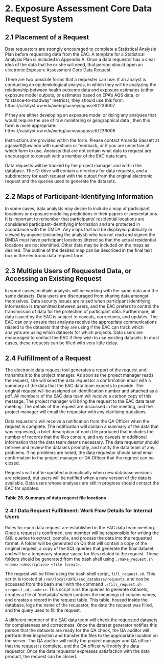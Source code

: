 # 2. Exposure Assessment Core Data Request System {#requests}

## 2.1 Placement of a Request

Data requestors are strongly encouraged to complete a Statistical Analysis Plan before requesting data from the EAC.  A template for a Statistical Analysis Plan is included in Appendix A.  Once a data requestor has a clear idea of the data that he or she will need, that person should open an electronic Exposure Assessment Core Data Request.

There are two possible forms that a requester can use.  If an analyst is conducting an epidemiological analysis, in which they will be analyzing the relationship between health outcome data and exposure estimates (either exposure model outputs, or estimates based on EPA's AQS data, or "distance-to-roadway" metrics), they should use this form:  https://catalyst.uw.edu/webq/survey/agassett/236007 

If they are either developing an exposure model or doing any analyses that would require the use of raw monitoring or geographical data , then this form is more appropriate: https://catalyst.uw.edu/webq/survey/agassett/236008 

Instructions are provided within the form.  Please contact Amanda Gassett at agassett@uw.edu with questions or feedback, or if you are uncertain of which form to use.  Analysts that are not certain what data to request are encouraged to consult with a member of the EAC data team.

Data requests will be tracked by the project manager and within the database.  The Q:\ drive will contain a directory for data requests, and a subdirectory for each request with the output from the original electronic request and the queries used to generate the datasets.

## 2.2 Maps of Participant-Identifying Information

In some cases, data analysts may desire to include a map of participant locations or exposure modeling predictions in their papers or presentations.  It is important to remember that participants’ residential locations are considered participant-identifying information and are protected in accordance with the DMDA.  Any maps that will be displayed publically or viewed by anyone (including the analyst) who has not read and signed the DMDA must have participant locations jittered so that the actual residential locations are not identified.  Other data may be included on the maps as desired.  The outline of the desired map can be described in the final text box in the electronic data request form.

## 2.3 Multiple Users of Requested Data, or Accessing an Existing Request

In some cases, multiple analysts will be working with the same data and the same datasets.  Data users are discouraged from sharing data amongst themselves.  Data security issues are raised when participant identifying information is transmitted between users, and the EAC prefers to control the transmission of data for the protection of participant data.  Furthermore, all data issued by the EAC is subject to caveats, corrections, and updates.  The EAC can only ensure that analysts receive the appropriate communications related to the datasets that they are using if the EAC can track which analysts are using which datasets for which projects.  Data users are encouraged to contact the EAC if they wish to use existing datasets.  In most cases, these requests can be filled with very little delay.

## 2.4 Fulfillment of a Request

The electronic data request tool generates a report of the request and transmits it to the project manager.  As soon as the project manager reads the request, she will send the data requestor a confirmation email with a summary of the data that the EAC data team expects to provide.  The original request will be assigned an identification number and attached as a pdf.  All members of the EAC data team will receive a carbon copy of this message.  The project manager will bring the request to the EAC data team meeting.  The details of the request are discussed in the meeting, and the project manager will email the requestor with any clarifying questions.

Data requestors will receive a notification from the QA Officer when the request is complete.  The notification will contain a summary of the data that was requested, a brief description of each file produced that includes the number of records that the files contain, and any caveats or additional information that the data team deems necessary.  The data requestor should retrieve and review the datasets promptly, and notify the data team of any problems.  If no problems are noted, the data requestor should send email confirmation to the project manager or QA Officer that the request can be closed.

Requests will not be updated automatically when new database versions are released, but users will be notified when a new version of the data is available.  Data users whose analyses are still in progress should contact the EAC for updates.

**Table 26.  Summary of data request file locations**

<!--
Type of File
Type of Data User
File Location
Storage Timeframe
Final, contains participant locations
Final user, without access to MAIDS
Transmitted by email as a password-protected zipped file
Emails should be deleted as soon as possible
Final, no participant locations
Final user, without access to MAIDS
Transmitted by email as a zipped file
Emails should be deleted as soon as possible
Final, contains participant locations
Final user, with MAIDS access
M:/MAIDS/Monitoring Database/Active Data Request - sensitive /<request>/ <filenames>
7 days
Final, no participant locations
Final user, without MAIDS access
M:/MAIDS/Active Data Request - Non sensitive /<request>/ <filenames>
7 days
Interim
EAC data team member
`Q:/eac_database/requests/<request>`
Indefinite
-->
### 2.4.1  Data Request Fulfillment: Work Flow Details for Internal Users

Roles for each data request are established in the EAC data team meeting.  Once a request is confirmed, one member will be responsible for writing the SQL queries to extract, compile, and process the data into the requested format.  A folder will be generated on Q:/ that will contain a copy of the original request, a copy of the SQL queries that generate the final dataset, and will be a temporary storage space for files related to the request.  These folders should be generated from the bash shell using `./make_request.sh <name> <description> <file format>`.

The request will be filled using the bash shell script, `fill_request.sh`.  This script is located at `/var/local/QUTE/eac_database/requests`, and can be accessed from the bash shell with the command `./fill_request.sh <request_id_number>`.  This script runs the queries to generate datasets, creates a file of ‘metadata’ which contains the meanings of column names, and creates a record in the request table.  This table, housed inside the database, logs the name of the requestor, the date the request was filled, and the query used to fill the request. 

A different member of the EAC data team will check the requested datasets for completeness and correctness.  Once the dataset generator notifies this person that the datasets are ready for the QA check, the QA auditor will perform their inspection and transfer the files to the appropriate location on the server.  The QA auditor will notify the project manager and QA officer that the request is complete, and the QA officer will notify the data requestor.  Once the data requestor expresses satisfaction with the data product, the request can be closed. 

